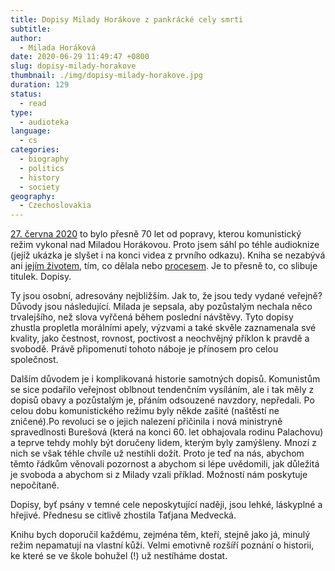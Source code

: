 ```yaml
---
title: Dopisy Milady Horákove z pankrácké cely smrti
subtitle:
author:
  - Milada Horáková
date: 2020-06-29 11:49:47 +0800
slug: dopisy-milady-horakove
thumbnail: ./img/dopisy-milady-horakove.jpg
duration: 129
status:
  - read
type:
  - audioteka
language:
  - cs
categories:
  - biography
  - politics
  - history
  - society
geography:
  - Czechoslovakia
---
```


[27. června 2020](https://www.televizeseznam.cz/video/domaci-9257/audiokolaz-z-procesu-s-miladou-horakovou-64075062) to bylo přesně 70 let od popravy, kterou komunistický režim vykonal nad Miladou Horákovou. Proto jsem sáhl po téhle audioknize (jejíž ukázka je slyšet i na konci videa z prvního odkazu). Kniha se nezabývá ani [jejím životem](https://www.ceskatelevize.cz/lide/milada-horakova/), tím, co dělala nebo
[procesem](https://www.televizeseznam.cz/video/slavnedny/den-kdy-byla-popravena-milada-horakova-27-cerven-150952). Je to přesně to, co slibuje titulek. Dopisy.

Ty jsou osobní, adresovány nejbližším. Jak to, že jsou tedy vydané veřejně? Důvody jsou následující. Milada je sepsala, aby pozůstalým nechala něco trvalejšího, než slova vyřčená během poslední návštěvy. Tyto dopisy zhustla propletla morálními apely, výzvami a také skvěle zaznamenala své kvality, jako čestnost, rovnost, poctivost a neochvějný příklon k pravdě a svobodě. Právě připomenutí tohoto náboje je přínosem pro celou společnost.

Dalším důvodem je i komplikovaná historie samotných dopisů. Komunistům se sice podařilo veřejnost oblbnout tendenčním vysíláním, ale i tak měly z dopisů obavy a pozůstalým je, přáním odsouzené navzdory, nepředali. Po celou dobu komunistického režimu byly někde zašité (naštěstí ne zničené).Po revoluci se o jejich nalezení přičinila i nová ministryně spravedlnosti Burešová (která na konci 60. let obhajovala rodinu Palachovu) a teprve tehdy mohly být doručeny lidem, kterým byly zamýšleny. Mnozí z nich se však téhle chvíle už nestihli dožít. Proto je teď na nás, abychom těmto řádkům věnovali pozornost a abychom si lépe uvědomili, jak důležitá je svoboda a abychom si z Milady vzali příklad. Možností nám poskytuje nepočítaně.

Dopisy, byť psány v temné cele neposkytující naději, jsou lehké, láskyplné a hřejivé. Přednesu se citlivě zhostila Taťjana Medvecká.

Knihu bych doporučil každému, zejména těm, kteří, stejně jako já, minulý režim nepamatují na vlastní kůži. Velmi emotivně rozšíří poznání o historii, ke které se ve škole bohužel (!) už nestíháme dostat.

